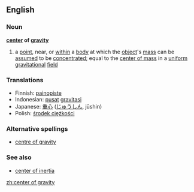 ==English==

===Noun===
{{wikipedia}}
'''[[center]] of [[gravity]]'''
# a [[point]], near, or [[within]] a [[body]] at which the [[object]]'s [[mass]] can be [[assumed]] to be [[concentrated]]; equal to the [[center of mass]] in a [[uniform]] [[gravitational]] [[field]]

===Translations===
*Finnish: [[painopiste]]
*Indonesian: [[pusat]] [[gravitasi]]
*Japanese: [[重心]] ([[じゅうしん]], jūshin)
*Polish: [[środek ciężkości]]

===Alternative spellings===
*[[centre of gravity]]

===See also===
*[[center of inertia]]

[[zh:center of gravity]]